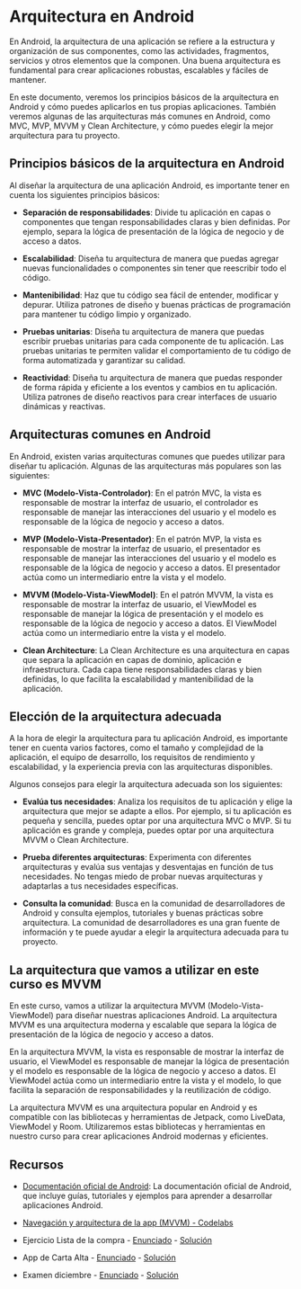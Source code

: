 
# Arquitectura en Android

En Android, la arquitectura de una aplicación se refiere a la estructura y organización de sus componentes, como las actividades, fragmentos, servicios y otros elementos que la componen. Una buena arquitectura es fundamental para crear aplicaciones robustas, escalables y fáciles de mantener.

En este documento, veremos los principios básicos de la arquitectura en Android y cómo puedes aplicarlos en tus propias aplicaciones. También veremos algunas de las arquitecturas más comunes en Android, como MVC, MVP, MVVM y Clean Architecture, y cómo puedes elegir la mejor arquitectura para tu proyecto.

## Principios básicos de la arquitectura en Android

Al diseñar la arquitectura de una aplicación Android, es importante tener en cuenta los siguientes principios básicos:  

- **Separación de responsabilidades**: Divide tu aplicación en capas o componentes que tengan responsabilidades claras y bien definidas. Por ejemplo, separa la lógica de presentación de la lógica de negocio y de acceso a datos. 

- **Escalabilidad**: Diseña tu arquitectura de manera que puedas agregar nuevas funcionalidades o componentes sin tener que reescribir todo el código.  

- **Mantenibilidad**: Haz que tu código sea fácil de entender, modificar y depurar. Utiliza patrones de diseño y buenas prácticas de programación para mantener tu código limpio y organizado.  

- **Pruebas unitarias**: Diseña tu arquitectura de manera que puedas escribir pruebas unitarias para cada componente de tu aplicación. Las pruebas unitarias te permiten validar el comportamiento de tu código de forma automatizada y garantizar su calidad.  

- **Reactividad**: Diseña tu arquitectura de manera que puedas responder de forma rápida y eficiente a los eventos y cambios en tu aplicación. Utiliza patrones de diseño reactivos para crear interfaces de usuario dinámicas y reactivas. 

## Arquitecturas comunes en Android

En Android, existen varias arquitecturas comunes que puedes utilizar para diseñar tu aplicación. Algunas de las arquitecturas más populares son las siguientes: 

- **MVC (Modelo-Vista-Controlador)**: En el patrón MVC, la vista es responsable de mostrar la interfaz de usuario, el controlador es responsable de manejar las interacciones del usuario y el modelo es responsable de la lógica de negocio y acceso a datos.  

- **MVP (Modelo-Vista-Presentador)**: En el patrón MVP, la vista es responsable de mostrar la interfaz de usuario, el presentador es responsable de manejar las interacciones del usuario y el modelo es responsable de la lógica de negocio y acceso a datos. El presentador actúa como un intermediario entre la vista y el modelo.   

- **MVVM (Modelo-Vista-ViewModel)**: En el patrón MVVM, la vista es responsable de mostrar la interfaz de usuario, el ViewModel es responsable de manejar la lógica de presentación y el modelo es responsable de la lógica de negocio y acceso a datos. El ViewModel actúa como un intermediario entre la vista y el modelo.   

- **Clean Architecture**: La Clean Architecture es una arquitectura en capas que separa la aplicación en capas de dominio, aplicación e infraestructura. Cada capa tiene responsabilidades claras y bien definidas, lo que facilita la escalabilidad y mantenibilidad de la aplicación. 

## Elección de la arquitectura adecuada

A la hora de elegir la arquitectura para tu aplicación Android, es importante tener en cuenta varios factores, como el tamaño y complejidad de la aplicación, el equipo de desarrollo, los requisitos de rendimiento y escalabilidad, y la experiencia previa con las arquitecturas disponibles.    

Algunos consejos para elegir la arquitectura adecuada son los siguientes:   

- **Evalúa tus necesidades**: Analiza los requisitos de tu aplicación y elige la arquitectura que mejor se adapte a ellos. Por ejemplo, si tu aplicación es pequeña y sencilla, puedes optar por una arquitectura MVC o MVP. Si tu aplicación es grande y compleja, puedes optar por una arquitectura MVVM o Clean Architecture.    

- **Prueba diferentes arquitecturas**: Experimenta con diferentes arquitecturas y evalúa sus ventajas y desventajas en función de tus necesidades. No tengas miedo de probar nuevas arquitecturas y adaptarlas a tus necesidades específicas.   

- **Consulta la comunidad**: Busca en la comunidad de desarrolladores de Android y consulta ejemplos, tutoriales y buenas prácticas sobre arquitectura. La comunidad de desarrolladores es una gran fuente de información y te puede ayudar a elegir la arquitectura adecuada para tu proyecto. 

## La arquitectura que vamos a utilizar en este curso es MVVM

En este curso, vamos a utilizar la arquitectura MVVM (Modelo-Vista-ViewModel) para diseñar nuestras aplicaciones Android. La arquitectura MVVM es una arquitectura moderna y escalable que separa la lógica de presentación de la lógica de negocio y acceso a datos.   

En la arquitectura MVVM, la vista es responsable de mostrar la interfaz de usuario, el ViewModel es responsable de manejar la lógica de presentación y el modelo es responsable de la lógica de negocio y acceso a datos. El ViewModel actúa como un intermediario entre la vista y el modelo, lo que facilita la separación de responsabilidades y la reutilización de código. 

La arquitectura MVVM es una arquitectura popular en Android y es compatible con las bibliotecas y herramientas de Jetpack, como LiveData, ViewModel y Room. Utilizaremos estas bibliotecas y herramientas en nuestro curso para crear aplicaciones Android modernas y eficientes.   

## Recursos

- [Documentación oficial de Android](https://developer.android.com/guide?hl=es-419): La documentación oficial de Android, que incluye guías, tutoriales y ejemplos para aprender a desarrollar aplicaciones Android.

- [Navegación y arquitectura de la app (MVVM) - Codelabs](https://developer.android.com/courses/android-basics-compose/unit-4?hl=es-419)

- Ejercicio Lista de la compra - [Enunciado](https://github.com/resuadam2/enunciados-ejemplos-android-24?tab=readme-ov-file#app-de-lista-de-la-compra-o-to-do-list) - [Solución](https://github.com/resuadam2/ListaCompraCompose)

- App de Carta Alta - [Enunciado](https://github.com/resuadam2/enunciados-ejemplos-android-24/blob/master/CartaAlta/CartaAlta.md) - [Solución](https://github.com/resuadam2/CartaAltaApp)

- Examen diciembre - [Enunciado](PDTE) - [Solución](https://github.com/resuadam2/ListaCompraExamen)
 